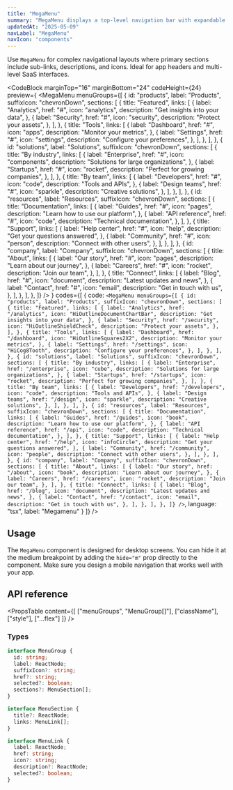 ```yaml
---
title: "MegaMenu"
summary: "MegaMenu displays a top-level navigation bar with expandable dropdowns for organized access to grouped links. It supports dynamic sizing and contextual visibility."
updatedAt: "2025-05-09"
navLabel: "MegaMenu"
navIcon: "components"
---
```


Use `MegaMenu` for complex navigational layouts where primary sections include sub-links, descriptions, and icons. Ideal for app headers and multi-level SaaS interfaces.

<CodeBlock
  marginTop="16"
  marginBottom="24"
  codeHeight={24}
  preview={
    <Row fillWidth height={20} overflow="hidden">
    <MegaMenu
      menuGroups={[
        {
      id: "products",
      label: "Products",
      suffixIcon: "chevronDown",
      sections: [
        {
          title: "Featured",
          links: [
            {
              label: "Analytics",
              href: "#",
              icon: "analytics",
              description: "Get insights into your data",
            },
            {
              label: "Security",
              href: "#",
              icon: "security",
              description: "Protect your assets",
            },
          ],
        },
        {
          title: "Tools",
          links: [
            {
              label: "Dashboard",
              href: "#",
              icon: "apps",
              description: "Monitor your metrics",
            },
            {
              label: "Settings",
              href: "#",
              icon: "settings",
              description: "Configure your preferences",
            },
          ],
        },
      ],
    },
    {
      id: "solutions",
      label: "Solutions",
      suffixIcon: "chevronDown",
      sections: [
        {
          title: "By industry",
          links: [
            {
              label: "Enterprise",
              href: "#",
              icon: "components",
              description: "Solutions for large organizations",
            },
            {
              label: "Startups",
              href: "#",
              icon: "rocket",
              description: "Perfect for growing companies",
            },
          ],
        },
        {
          title: "By team",
          links: [
            {
              label: "Developers",
              href: "#",
              icon: "code",
              description: "Tools and APIs",
            },
            {
              label: "Design teams",
              href: "#",
              icon: "sparkle",
              description: "Creative solutions",
            },
          ],
        },
      ],
    },
    {
      id: "resources",
      label: "Resources",
      suffixIcon: "chevronDown",
      sections: [
        {
          title: "Documentation",
          links: [
            {
              label: "Guides",
              href: "#",
              icon: "pages",
              description: "Learn how to use our platform",
            },
            {
              label: "API reference",
              href: "#",
              icon: "code",
              description: "Technical documentation",
            },
          ],
        },
        {
          title: "Support",
          links: [
            {
              label: "Help center",
              href: "#",
              icon: "help",
              description: "Get your questions answered",
            },
            {
              label: "Community",
              href: "#",
              icon: "person",
              description: "Connect with other users",
            },
          ],
        },
      ],
    },
    {
      id: "company",
      label: "Company",
      suffixIcon: "chevronDown",
      sections: [
        {
          title: "About",
          links: [
            {
              label: "Our story",
              href: "#",
              icon: "pages",
              description: "Learn about our journey",
            },
            {
              label: "Careers",
              href: "#",
              icon: "rocket",
              description: "Join our team",
            },
          ],
        },
        {
          title: "Connect",
          links: [
            {
              label: "Blog",
              href: "#",
              icon: "document",
              description: "Latest updates and news",
            },
            {
              label: "Contact",
              href: "#",
              icon: "email",
              description: "Get in touch with us",
            },
          ],
        },
      ],
    },
      ]}
    />
  </Row>
  }
  codes={[
    {
      code:
`<MegaMenu
    menuGroups={[
      {
        id: "products",
        label: "Products",
        suffixIcon: "chevronDown",
        sections: [
          {
            title: "Featured",
            links: [
              {
                label: "Analytics",
                href: "/analytics",
                icon: "HiOutlineDocumentChartBar",
                description: "Get insights into your data",
              },
              {
                label: "Security",
                href: "/security",
                icon: "HiOutlineShieldCheck",
                description: "Protect your assets",
              },
            ],
          },
          {
            title: "Tools",
            links: [
              {
                label: "Dashboard",
                href: "/dashboard",
                icon: "HiOutlineSquares2X2",
                description: "Monitor your metrics",
              },
              {
                label: "Settings",
                href: "/settings",
                icon: "HiCog8Tooth",
                description: "Configure your preferences",
              },
            ],
          },
        ],
      },
      {
        id: "solutions",
        label: "Solutions",
        suffixIcon: "chevronDown",
        sections: [
          {
            title: "By industry",
            links: [
              {
                label: "Enterprise",
                href: "/enterprise",
                icon: "cube",
                description: "Solutions for large organizations",
              },
              {
                label: "Startups",
                href: "/startups",
                icon: "rocket",
                description: "Perfect for growing companies",
              },
            ],
          },
          {
            title: "By team",
            links: [
              {
                label: "Developers",
                href: "/developers",
                icon: "code",
                description: "Tools and APIs",
              },
              {
                label: "Design teams",
                href: "/design",
                icon: "sparkle",
                description: "Creative solutions",
              },
            ],
          },
        ],
      },
      {
        id: "resources",
        label: "Resources",
        suffixIcon: "chevronDown",
        sections: [
          {
            title: "Documentation",
            links: [
              {
                label: "Guides",
                href: "/guides",
                icon: "book",
                description: "Learn how to use our platform",
              },
              {
                label: "API reference",
                href: "/api",
                icon: "code",
                description: "Technical documentation",
              },
            ],
          },
          {
            title: "Support",
            links: [
              {
                label: "Help center",
                href: "/help",
                icon: "infoCircle",
                description: "Get your questions answered",
              },
              {
                label: "Community",
                href: "/community",
                icon: "people",
                description: "Connect with other users",
              },
            ],
          },
        ],
      },
      {
        id: "company",
        label: "Company",
        suffixIcon: "chevronDown",
        sections: [
          {
            title: "About",
            links: [
              {
                label: "Our story",
                href: "/about",
                icon: "book",
                description: "Learn about our journey",
              },
              {
                label: "Careers",
                href: "/careers",
                icon: "rocket",
                description: "Join our team",
              },
            ],
          },
          {
            title: "Connect",
            links: [
              {
                label: "Blog",
                href: "/blog",
                icon: "document",
                description: "Latest updates and news",
              },
              {
                label: "Contact",
                href: "/contact",
                icon: "email",
                description: "Get in touch with us",
              },
            ],
          },
        ],
      },
    ]}
/>`,
      language: "tsx",
      label: "Megamenu"
    }
  ]}
/>

## Usage

The `MegaMenu` component is designed for desktop screens. You can hide it at the medium breakpoint by adding the `hide="m"` prop directly to the component. Make sure you design a mobile navigation that works well with your app.

## API reference

<PropsTable
  content={[
    ["menuGroups", "MenuGroup[]"],
    ["className"],
    ["style"],
    ["...flex"]
  ]}
/>

### Types

```ts
interface MenuGroup {
  id: string;
  label: ReactNode;
  suffixIcon?: string;
  href?: string;
  selected?: boolean;
  sections?: MenuSection[];
}

interface MenuSection {
  title?: ReactNode;
  links: MenuLink[];
}

interface MenuLink {
  label: ReactNode;
  href: string;
  icon?: string;
  description?: ReactNode;
  selected?: boolean;
}
```

